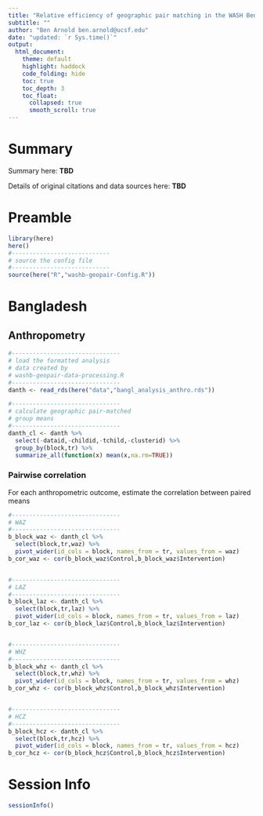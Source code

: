```yaml
---
title: "Relative efficiency of geographic pair matching in the WASH Benefits trials"
subtitle: ""
author: "Ben Arnold ben.arnold@ucsf.edu"
date: "updated: `r Sys.time()`"
output: 
  html_document:
    theme: default
    highlight: haddock
    code_folding: hide
    toc: true
    toc_depth: 3
    toc_float:
      collapsed: true
      smooth_scroll: true
---
```


# Summary

Summary here: **TBD**

Details of original citations and data sources here: **TBD**


# Preamble

```r
library(here)
here()
#----------------------------
# source the config file
#----------------------------
source(here("R","washb-geopair-Config.R"))

```



# Bangladesh

## Anthropometry

```r
#-------------------------------
# load the formatted analysis
# data created by
# washb-geopair-data-processing.R
#-------------------------------
danth <- read_rds(here("data","bangl_analysis_anthro.rds"))

```

```r
#-------------------------------
# calculate geographic pair-matched
# group means
#-------------------------------
danth_cl <- danth %>%
  select(-dataid,-childid,-tchild,-clusterid) %>%
  group_by(block,tr) %>%
  summarize_all(function(x) mean(x,na.rm=TRUE))

```

### Pairwise correlation 

For each anthropometric outcome, estimate the correlation between paired means

```r
#-------------------------------
# WAZ
#-------------------------------
b_block_waz <- danth_cl %>%
  select(block,tr,waz) %>%
  pivot_wider(id_cols = block, names_from = tr, values_from = waz)
b_cor_waz <- cor(b_block_waz$Control,b_block_waz$Intervention)


#-------------------------------
# LAZ
#-------------------------------
b_block_laz <- danth_cl %>%
  select(block,tr,laz) %>%
  pivot_wider(id_cols = block, names_from = tr, values_from = laz)
b_cor_laz <- cor(b_block_laz$Control,b_block_laz$Intervention)


#-------------------------------
# WHZ
#-------------------------------
b_block_whz <- danth_cl %>%
  select(block,tr,whz) %>%
  pivot_wider(id_cols = block, names_from = tr, values_from = whz)
b_cor_whz <- cor(b_block_whz$Control,b_block_whz$Intervention)


#-------------------------------
# HCZ
#-------------------------------
b_block_hcz <- danth_cl %>%
  select(block,tr,hcz) %>%
  pivot_wider(id_cols = block, names_from = tr, values_from = hcz)
b_cor_hcz <- cor(b_block_hcz$Control,b_block_hcz$Intervention)


```

# Session Info
```r
sessionInfo()
```


